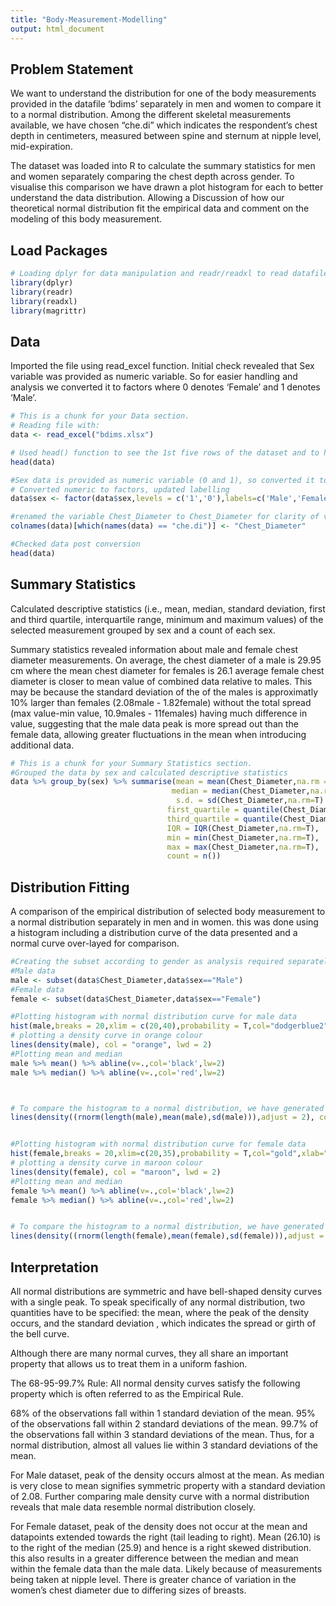 ```yaml
---
title: "Body-Measurement-Modelling"
output: html_document
---
```

## Problem Statement

We want to understand the distribution for one of the body measurements provided in the datafile 'bdims' separately in men and women to compare it to a normal distribution. Among the different skeletal measurements available, we have chosen "che.di" which indicates the respondent’s  chest depth in centimeters, measured between spine and sternum at nipple level, mid-expiration.

The dataset was loaded into R to calculate the summary statistics for men and women separately comparing the chest depth across gender. To visualise this comparison we have drawn a plot histogram for each to better understand the data distribution. Allowing a Discussion of how our theoretical normal distribution fit the empirical data and comment on the modeling of this body measurement.

## Load Packages

```r
# Loading dplyr for data manipulation and readr/readxl to read datafile (csv/excel file), plyr to count factors
library(dplyr)
library(readr)
library(readxl)
library(magrittr)


```

## Data

Imported the file using read_excel function. Initial check revealed that Sex variable was provided as numeric variable. So for easier handling and analysis we converted it to factors where 0 denotes ‘Female’ and 1 denotes ‘Male’. 

```r
# This is a chunk for your Data section. 
# Reading file with:
data <- read_excel("bdims.xlsx") 

# Used head() function to see the 1st five rows of the dataset and to have a sense check of the data and our relevant variables.
head(data)

#Sex data is provided as numeric variable (0 and 1), so converted it to nominal variable where 0 denotes ‘Female’ and 1 denotes ‘Male’.  
# Converted numeric to factors, updated labelling
data$sex <- factor(data$sex,levels = c('1','0'),labels=c('Male','Female'))

#renamed the variable Chest_Diameter to Chest_Diameter for clarity of variable
colnames(data)[which(names(data) == "che.di")] <- "Chest_Diameter"

```
```r
#Checked data post conversion 
head(data)
```



## Summary Statistics


Calculated descriptive statistics (i.e., mean, median, standard deviation, first and third quartile, interquartile range, minimum and maximum values) of the selected measurement grouped by sex and a count of each sex.


Summary statistics revealed  information about male and female chest diameter measurements. On average, the chest diameter of a male is 29.95 cm where the mean chest diameter for females is 26.1 average female chest diameter is closer to mean value of combined data relative to males.
This may be because the standard deviation of the of the males is approximatly 10% larger than females (2.08male - 1.82female) without the total spread (max value-min value, 10.9males - 11females) having much difference in value, suggesting that the male data peak is more spread out than the female data, allowing greater fluctuations in the mean when introducing additional data.

```r
# This is a chunk for your Summary Statistics section. 
#Grouped the data by sex and calculated descriptive statistics
data %>% group_by(sex) %>% summarise(mean = mean(Chest_Diameter,na.rm = T),
                                    median = median(Chest_Diameter,na.rm=T),
                                     s.d. = sd(Chest_Diameter,na.rm=T) %>% round(2),
                                   first_quartile = quantile(Chest_Diameter,0.25,na.rm=T),
                                   third_quartile = quantile(Chest_Diameter,0.75,na.rm=T),
                                   IQR = IQR(Chest_Diameter,na.rm=T),
                                   min = min(Chest_Diameter,na.rm=T),
                                   max = max(Chest_Diameter,na.rm=T),
                                   count = n())


```




## Distribution Fitting

A comparison of the empirical distribution of selected body measurement to a normal distribution separately in men and in women. this was done using a histogram including a distribution curve of the data presented and a normal curve over-layed for comparison.




```r

#Creating the subset according to gender as analysis required separately
#Male data
male <- subset(data$Chest_Diameter,data$sex=="Male")
#Female data
female <- subset(data$Chest_Diameter,data$sex=="Female")

#Plotting histogram with normal distribution curve for male data
hist(male,breaks = 20,xlim = c(20,40),probability = T,col="dodgerblue2",xlab="Chest diameter (in cm)", ylab = "Probability",main="Histogram of Male Chest Diameter (in cm)")
# plotting a density curve in orange colour
lines(density(male), col = "orange", lwd = 2)
#Plotting mean and median 
male %>% mean() %>% abline(v=.,col='black',lw=2)
male %>% median() %>% abline(v=.,col='red',lw=2)



# To compare the histogram to a normal distribution, we have generated a vector of normally distributed  numbers using rnorm function and using specification from male data. After that plotted it as a normal curve  over the histogram in turquoise colour
lines(density((rnorm(length(male),mean(male),sd(male))),adjust = 2), col = "turquoise", lwd = 2)



```
```r

#Plotting histogram with normal distribution curve for female data
hist(female,breaks = 20,xlim=c(20,35),probability = T,col="gold",xlab="Chest diameter (in cm)", ylab = "Probability",main="Histogram of Female Chest Diameter (in cm)")
# plotting a density curve in maroon colour
lines(density(female), col = "maroon", lwd = 2)
#Plotting mean and median 
female %>% mean() %>% abline(v=.,col='black',lw=2)
female %>% median() %>% abline(v=.,col='red',lw=2)


# To compare the histogram to a normal distribution, we have generated a vector of normally distributed  numbers using rnorm function and using specification from female data. After that plotted it as a normal curve  over the histogram in turquoise colour.
lines(density((rnorm(length(female),mean(female),sd(female))),adjust = 2), col = "turquoise", lwd = 2)


```

## Interpretation

All normal distributions are symmetric and have bell-shaped density curves with a single peak.
To speak specifically of any normal distribution, two quantities have to be specified: the mean, where the peak of the density occurs, and the standard deviation  , which indicates the spread or girth of the bell curve.

Although there are many normal curves, they all share an important property that allows us to treat them in a uniform fashion.

The 68-95-99.7% Rule:
All normal density curves satisfy the following property which is often referred to as the Empirical Rule.

68% of the observations fall within 1 standard deviation of the mean.
95% of the observations fall within 2 standard deviations of the mean.
99.7% of the observations fall within 3 standard deviations of the mean.
Thus, for a normal distribution, almost all values lie within 3 standard deviations of the mean.


For Male dataset, peak of the density occurs almost at the mean. As median is very close to mean signifies symmetric property with a standard deviation of 2.08.
Further comparing male density curve with a normal distribution reveals that male data resemble normal distribution closely.


For Female dataset, peak of the density does not occur at the mean and datapoints extended towards the right (tail leading to right). Mean (26.10) is to the right of the median (25.9) and hence is a right skewed distribution. this also results in a greater difference between the median and mean within the female data than the male data. Likely because of measurements being taken at nipple level. There is greater chance of variation in the women’s chest diameter due to differing sizes of breasts.